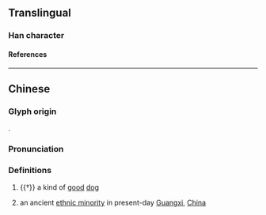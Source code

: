{{character info/new}}
==Translingual==

===Han character===
{{Han char|rn=94|rad=犬|as=05|sn=8|four=48227|canj=KHOII|ids=⿰犭令}}

====References====
{{Han ref|kx=0709.020|dkj=20335|dj=1121.130|hdz=21341.030|uh=72D1}}

----

==Chinese==
{{zh-forms}}

===Glyph origin===
{{Han etym}}
{{Han compound|犬|alt1=犭|令|ls=psc|c1=s|c2=p}}.

===Pronunciation===
{{zh-pron
|m=líng
|c=ling4
|mc=y
|oc=y
|cat=n
}}

===Definitions===
{{zh-hanzi}}

# {{†}} a kind of [[good]] [[dog]]
# {{lb|zh|historical}} an ancient [[ethnic minority]] in present-day [[Guangxi]], [[China]]
